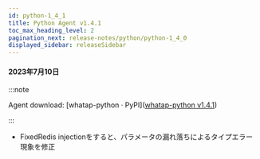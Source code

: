 ```yaml
---
id: python-1_4_1
title: Python Agent v1.4.1
toc_max_heading_level: 2
pagination_next: release-notes/python/python-1_4_0
displayed_sidebar: releaseSidebar
---
```


#### 2023年7月10日

:::note

Agent download: [whatap-python · PyPI]([whatap-python v1.4.1](https://pypi.org/project/whatap-python/1.4.1/))

:::

- <Status>Fixed</Status>Redis injectionをすると、パラメータの漏れ落ちによるタイプエラー現象を修正
